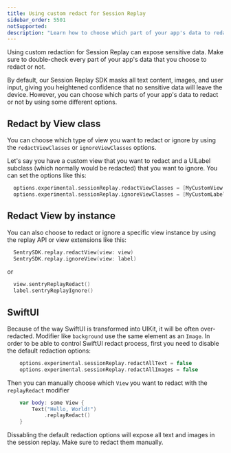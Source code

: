 ```yaml
---
title: Using custom redact for Session Replay
sidebar_order: 5501
notSupported:
description: "Learn how to choose which part of your app's data to redact in Session Replay."
---
```


<Note>

Using custom redaction for Session Replay can expose sensitive data. Make sure to double-check every part of your app's data that you choose to redact or not.

</Note>

By default, our Session Replay SDK masks all text content, images, and user input, giving you heightened confidence that no sensitive data will leave the device. However, you can choose which parts of your app's data to redact or not by using some different options.


## Redact by View class

You can choose which type of view you want to redact or ignore by using the `redactViewClasses` or `ignoreViewClasses` options.

Let's say you have a custom view that you want to redact and a UILabel subclass (which normally would be redacted) that you want to ignore. You can set the options like this:

```swift
  options.experimental.sessionReplay.redactViewClasses = [MyCustomView.self]
  options.experimental.sessionReplay.ignoreViewClasses = [MyCustomLabel.self]
```

## Redact View by instance

You can also choose to redact or ignore a specific view instance by using the replay API or view extensions like this:

```swift
  SentrySDK.replay.redactView(view: view)
  SentrySDK.replay.ignoreView(view: label)
```
or

```swift
  view.sentryReplayRedact()
  label.sentryReplayIgnore()
```

## SwiftUI

Because of the way SwiftUI is transformed into UIKit, it will be often over-redacted. Modifier like `background` use the same element as an `Image`.
In order to be able to control SwiftUI redact process, first you need to disable the default redaction options:

```swift
    options.experimental.sessionReplay.redactAllText = false
    options.experimental.sessionReplay.redactAllImages = false
```

Then you can manually choose which `View` you want to redact with the `replayRedact` modifier

```swift    
    var body: some View {
        Text("Hello, World!")
            .replayRedact()
    }
```

<Note>
Dissabling the default redaction options will expose all text and images in the session replay. 
Make sure to redact them manually.
</Note>

